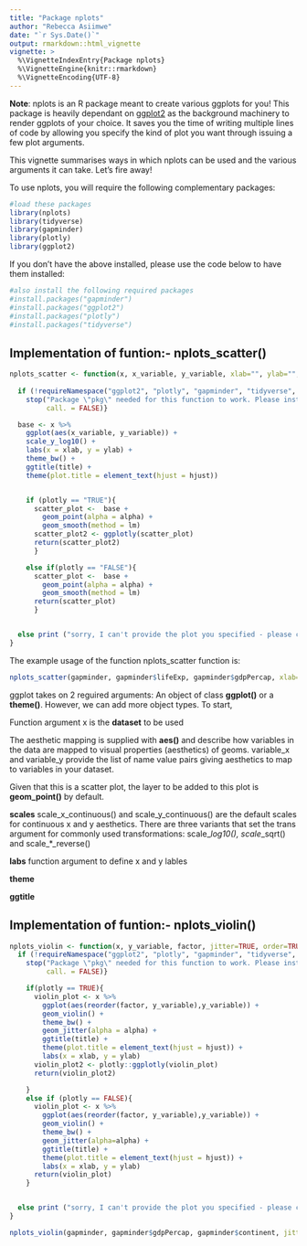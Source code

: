 ```yaml
---
title: "Package nplots"
author: "Rebecca Asiimwe"
date: "`r Sys.Date()`"
output: rmarkdown::html_vignette
vignette: >
  %\VignetteIndexEntry{Package nplots}
  %\VignetteEngine{knitr::rmarkdown}
  %\VignetteEncoding{UTF-8}
---
```



__Note__: nplots is an R package meant to create various ggplots for you! This package is heavily dependant on [ggplot2](https://github.com/tidyverse/ggplot2) as the background machinery to render ggplots of your choice. It saves you the time of writing multiple lines of code by allowing you specify the kind of plot you want through issuing a few plot arguments.


This vignette summarises ways in which nplots can be used and the various arguments it can take. Let's fire away!


To use nplots, you will require the following complementary packages:

```r
#load these packages
library(nplots)
library(tidyverse)
library(gapminder)
library(plotly)
library(ggplot2)
```

If you don't have the above installed, please use the code below to have them installed:

```r
#also install the following required packages
#install.packages("gapminder")
#install.packages("ggplot2")
#install.packages("plotly")
#install.packages("tidyverse")
```

## Implementation of funtion:- nplots_scatter()

```r
nplots_scatter <- function(x, x_variable, y_variable, xlab="", ylab="", title="", plotly=TRUE, alpha=0.2, hjust=0.5){
  
  if (!requireNamespace("ggplot2", "plotly", "gapminder", "tidyverse", quietly = TRUE)) {
    stop("Package \"pkg\" needed for this function to work. Please install it.",
         call. = FALSE)}

  base <- x %>%
    ggplot(aes(x_variable, y_variable)) +
    scale_y_log10() +
    labs(x = xlab, y = ylab) +
    theme_bw() +
    ggtitle(title) +
    theme(plot.title = element_text(hjust = hjust))


    if (plotly == "TRUE"){
      scatter_plot <-  base +
        geom_point(alpha = alpha) +
        geom_smooth(method = lm)
      scatter_plot2 <- ggplotly(scatter_plot)
      return(scatter_plot2)
      }

    else if(plotly == "FALSE"){
      scatter_plot <-  base +
        geom_point(alpha = alpha) +
        geom_smooth(method = lm)
      return(scatter_plot)
      }


  else print ("sorry, I can't provide the plot you specified - please check the plot arguments supplied.")
}

```

The example usage of the function nplots_scatter function is:

```r
nplots_scatter(gapminder, gapminder$lifeExp, gapminder$gdpPercap, xlab="lifeExp", ylab="gdpPercap", title="lifeExp Vs GdpPercap", plotly=FALSE)
```

ggplot takes on 2 reguired arguments: An object of class __ggplot()__ or a __theme()__. However, we can add more object types. To start,

Function argument x is the __dataset__ to be used

The aesthetic mapping is supplied with __aes()__ and describe how variables in the data are mapped to visual properties (aesthetics) of geoms. variable_x and variable_y provide the list of name value pairs giving aesthetics to map to variables in your dataset.

Given that this is a scatter plot, the layer to be added to this plot is __geom_point()__ by default. 

__scales__ scale_x_continuous() and scale_y_continuous() are the default scales for continuous x and y aesthetics. There are three variants that set the trans argument for commonly used transformations: scale_*_log10(), scale_*_sqrt() and scale_*_reverse()

__labs__ function argument to define x and y lables

__theme__

__ggtitle__



## Implementation of funtion:- nplots_violin()

```r
nplots_violin <- function(x, y_variable, factor, jitter=TRUE, order=TRUE, xlab="", ylab="", title="", plotly=TRUE, alpha=0.05, hjust=0.5){
  if (!requireNamespace("ggplot2", "plotly", "gapminder", "tidyverse", quietly = FALSE)) {
    stop("Package \"pkg\" needed for this function to work. Please install it.",
         call. = FALSE)}

    if(plotly == TRUE){
      violin_plot <- x %>%
        ggplot(aes(reorder(factor, y_variable),y_variable)) +
        geom_violin() +
        theme_bw() +
        geom_jitter(alpha = alpha) +
        ggtitle(title) +
        theme(plot.title = element_text(hjust = hjust)) +
        labs(x = xlab, y = ylab)
      violin_plot2 <- plotly::ggplotly(violin_plot)
      return(violin_plot2)

    }
    else if (plotly == FALSE){
      violin_plot <- x %>%
        ggplot(aes(reorder(factor, y_variable),y_variable)) +
        geom_violin() +
        theme_bw() +
        geom_jitter(alpha=alpha) +
        ggtitle(title) +
        theme(plot.title = element_text(hjust = hjust)) +
        labs(x = xlab, y = ylab)
      return(violin_plot)
    }


  else print ("sorry, I can't provide the plot you specified - please check the plot arguments supplied")
}
```

```r
nplots_violin(gapminder, gapminder$gdpPercap, gapminder$continent, jitter=TRUE, order=TRUE, xlab="", ylab="gdpPercap", title="gdpPercap across contients", plotly=FALSE, alpha=0.05, hjust=0.6)
```

